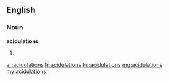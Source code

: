 ==English==

===Noun===
'''acidulations'''

# {{plural of|acidulation}}

[[ar:acidulations]]
[[fr:acidulations]]
[[ku:acidulations]]
[[mg:acidulations]]
[[my:acidulations]]